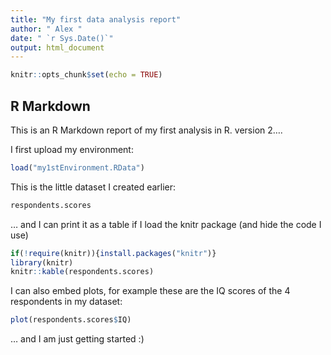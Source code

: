 ```yaml
---
title: "My first data analysis report"
author: " Alex "
date: " `r Sys.Date()`"
output: html_document
---
```


```r
knitr::opts_chunk$set(echo = TRUE)
```

## R Markdown

This is an R Markdown report of my first analysis in R. version 2....

I first upload my environment:

```r
load("my1stEnvironment.RData")
```

This is the little dataset I created earlier: 

```r
respondents.scores
```

... and I can print it as a table if I load the knitr package (and hide the code I use)

```r
if(!require(knitr)){install.packages("knitr")}
library(knitr)
knitr::kable(respondents.scores)
```


I can also embed plots, for example these are the IQ scores of the 4 respondents in my dataset:

```r
plot(respondents.scores$IQ)
```

... and I am just getting started :)

